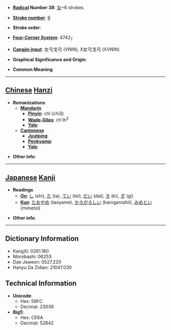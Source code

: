 * '''[[Wiktionary:Chinese radical index| Radical]] Number 38''': [[Wiktionary:Chinese radical index 女|女]]+6 strokes

* '''[[Wiktionary:Chinese total strokes index|Stroke number]]''': [[Wiktionary:Chinese total strokes index 9|9]]

* '''Stroke order''': 

* '''[[Wiktionary:Chinese four corner index|Four-Corner System]]''': 4742<sub>7</sub>

* '''[[Wiktionary:Chinese Cangjie index|Cangjie input]]''': 女弓戈弓 (VNIN), X女弓戈弓 (XVNIN)

* '''Graphical Significance and Origin''': 

* '''Common Meaning'''

----

== [[Chinese]] [[Hanzi]] ==

* '''Romanizations'''
** '''[[Mandarin]]'''
*** '''[[Pinyin]]''': chǐ (chi3)
*** '''[[Wade-Giles]]''': ch'ih<sup>3</sup>
*** '''[[Yale]]''': 
** '''[[Cantonese]]'''
*** '''[[Jyutping]]''':
*** '''[[Penkyamp]]''': 
*** '''[[Yale]]''': 

* '''Other info''': 

----

== [[Japanese]] [[Kanji]] ==

* '''Readings'''
** '''[[On]]''': [[し]] (shi), [[た]] (ta), [[てい]] (tei), [[だい]] (dai), [[き]] (ki), [[ぎ]] (gi)
** '''[[Kun]]''': [[たおやめ]] (taoyame), [[かろがろしい]] (karogaroshii), [[みめとい]] (mimetoi)

* '''Other info''':  

----

== Dictionary Information ==

* KangXi: 0261.180
* Morobashi: 06253
* Dae Jaweon: 0527.220
* Hanyu Da Zidian: 21047.030

== Technical Information ==

* '''Unicode''':
** Hex: 59FC
** Decimal: 23036
* '''Big5''':
** Hex: CE6A
** Decimal: 52842